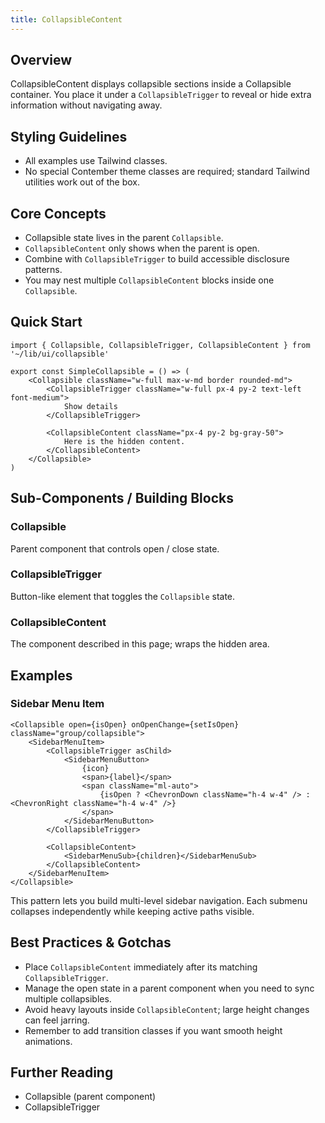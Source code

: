 ```yaml
---
title: CollapsibleContent
---
```


<!-- Edited by human: false -->
<!-- Examples count: 6 -->
<!-- Source examples: 0 -->
<!-- Playground examples: 0 -->
<!-- External examples: 6 -->
<!-- Import examples: 4 -->

## Overview
CollapsibleContent displays collapsible sections inside a Collapsible container.
You place it under a `CollapsibleTrigger` to reveal or hide extra information without navigating away.

## Styling Guidelines
* All examples use Tailwind classes.
* No special Contember theme classes are required; standard Tailwind utilities work out of the box.

## Core Concepts
* Collapsible state lives in the parent `Collapsible`.
* `CollapsibleContent` only shows when the parent is open.
* Combine with `CollapsibleTrigger` to build accessible disclosure patterns.
* You may nest multiple `CollapsibleContent` blocks inside one `Collapsible`.

## Quick Start
```tsx
import { Collapsible, CollapsibleTrigger, CollapsibleContent } from '~/lib/ui/collapsible'

export const SimpleCollapsible = () => (
	<Collapsible className="w-full max-w-md border rounded-md">
		<CollapsibleTrigger className="w-full px-4 py-2 text-left font-medium">
			Show details
		</CollapsibleTrigger>

		<CollapsibleContent className="px-4 py-2 bg-gray-50">
			Here is the hidden content.
		</CollapsibleContent>
	</Collapsible>
)
```

## Sub-Components / Building Blocks
### Collapsible
Parent component that controls open / close state.

### CollapsibleTrigger
Button-like element that toggles the `Collapsible` state.

### CollapsibleContent
The component described in this page; wraps the hidden area.

## Examples
### Sidebar Menu Item
```tsx
<Collapsible open={isOpen} onOpenChange={setIsOpen} className="group/collapsible">
	<SidebarMenuItem>
		<CollapsibleTrigger asChild>
			<SidebarMenuButton>
				{icon}
				<span>{label}</span>
				<span className="ml-auto">
					{isOpen ? <ChevronDown className="h-4 w-4" /> : <ChevronRight className="h-4 w-4" />}
				</span>
			</SidebarMenuButton>
		</CollapsibleTrigger>

		<CollapsibleContent>
			<SidebarMenuSub>{children}</SidebarMenuSub>
		</CollapsibleContent>
	</SidebarMenuItem>
</Collapsible>
```
This pattern lets you build multi-level sidebar navigation. Each submenu collapses independently while keeping active paths visible.

## Best Practices & Gotchas
* Place `CollapsibleContent` immediately after its matching `CollapsibleTrigger`.
* Manage the open state in a parent component when you need to sync multiple collapsibles.
* Avoid heavy layouts inside `CollapsibleContent`; large height changes can feel jarring.
* Remember to add transition classes if you want smooth height animations.

## Further Reading
* Collapsible (parent component)
* CollapsibleTrigger
<!-- End of Generated Documentation -->
